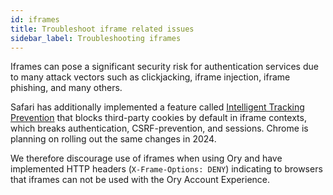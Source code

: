 ```yaml
---
id: iframes
title: Troubleshoot iframe related issues
sidebar_label: Troubleshooting iframes
---
```


Iframes can pose a significant security risk for authentication services due to many attack vectors such as clickjacking, iframe
injection, iframe phishing, and many others.

Safari has additionally implemented a feature called
[Intelligent Tracking Prevention](https://webkit.org/blog/7675/intelligent-tracking-prevention/) that blocks third-party cookies
by default in iframe contexts, which breaks authentication, CSRF-prevention, and sessions. Chrome is planning on rolling out the
same changes in 2024.

We therefore discourage use of iframes when using Ory and have implemented HTTP headers (`X-Frame-Options: DENY`) indicating to
browsers that iframes can not be used with the Ory Account Experience.
